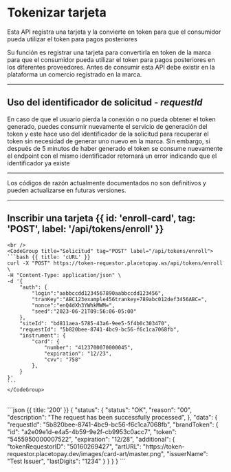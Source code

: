 


# Tokenizar tarjeta

Esta API registra una tarjeta y la convierte en token para que el consumidor pueda utilizar el token para pagos posteriores

Su función es registrar una tarjeta para convertirla en token de la marca para que el
consumidor pueda utilizar el token para pagos posteriores en los diferentes proveedores.
Antes de consumir esta API debe existir en la plataforma un comercio registrado en la
marca.


<EnrollSequence />

---

## Uso del identificador de solicitud - _**requestId**_

En caso de que el usuario pierda la conexión o no pueda obtener el token generado, puedes
consumir nuevamente el servicio de generación del token y este hace uso del identificador
de la solicitud para recuperar el token sin necesidad de generar uno nuevo en la marca. Sin
embargo, si después de 5 minutos de haber generado el token se consume nuevamente el
endpoint con el mismo identificador retornará un error indicando que el identificador ya
existe

---

<Note type="warning">
    Los códigos de razón actualmente documentados no son definitivos y pueden actualizarse en futuras versiones.
</Note>

---

## Inscribir una tarjeta {{ id: 'enroll-card', tag: 'POST', label: '/api/tokens/enroll' }}

<Row>
    <Col>
        <ApiReader
            path="/api/tokens/enroll"
            method="POST"
            api={props.refs}
        />
    </Col>
    <Col sticky>

    <br />
    <CodeGroup title="Solicitud" tag="POST" label="/api/tokens/enroll">
    ```bash {{ title: 'cURL' }}
    curl -X "POST" https://token-requestor.placetopay.ws/api/tokens/enroll \
    -H "Content-Type: application/json" \
    -d '{
        "auth": {
            "login":"aabbccdd1234567890aabbccdd123456",
            "tranKey":"ABC123example456trankey+789abc012def3456ABC=",
            "nonce":"enQ4dXh3YWhkMWM=",
            "seed":"2023-06-21T09:56:06-05:00"
        },
        "siteId": "bd811aea-5785-43a6-9ee5-5f4b0c303470",
        "requestId": "5b820bee-8741-4bc9-bc56-f6c1ca7068fb",
        "instrument": {
            "card": {
                "number": "4123700070000045",
                "expiration": "12/23",
                "cvv": "758"
            },
        }
    }'
    ```
    </CodeGroup>
  </Col>
</Row>

<Row>
    <Col>
        <ApiReader
            path="/api/tokens/enroll"
            method="post"
            type="response"
            api={props.refs}
        />
    </Col>
    <Col sticky>
        <br />
        <CodeGroup title="Respuesta">
            ```json {{ title: '200' }}
            {
                "status": {
                    "status": "OK",
                    "reason": "00",
                    "description": "The request has been successfully processed",
                },
                "data": {
                    "requestId": "5b820bee-8741-4bc9-bc56-f6c1ca7068fb",
                    "brandToken": {
                        "id": "a2e09e1d-e4a5-4b59-9e2f-cb9953c0acc7",
                        "token": "5455950000007522",
                        "expiration": "12/28",
                        "additional": {
                            "tokenRequestorID": "50160269427",
                            "artURL": "https://token-requestor.placetopay.dev/images/card-art/master.png",
                            "issuerName": "Test Issuer",
                            "lastDigits": "1234"
                        }
                    }
                }
            }
            ```
        </CodeGroup>
    </Col>
</Row>


